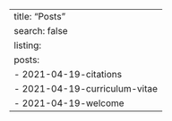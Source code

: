 ---
title: "Posts" 
search: false
listing:
  posts:
   - 2021-04-19-citations
   - 2021-04-19-curriculum-vitae
   - 2021-04-19-welcome
---